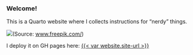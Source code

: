 ### Welcome! 

This is a Quarto website where I collects instructions for "nerdy" things.



![](./images/cat2_horiz.jpg)(Source: [www.freepik.com/](https://www.freepik.com/free-photo))

 

I deploy it on GH pages here: [{{< var website.site-url >}}]({{< var website.site-url >}}) 
 
